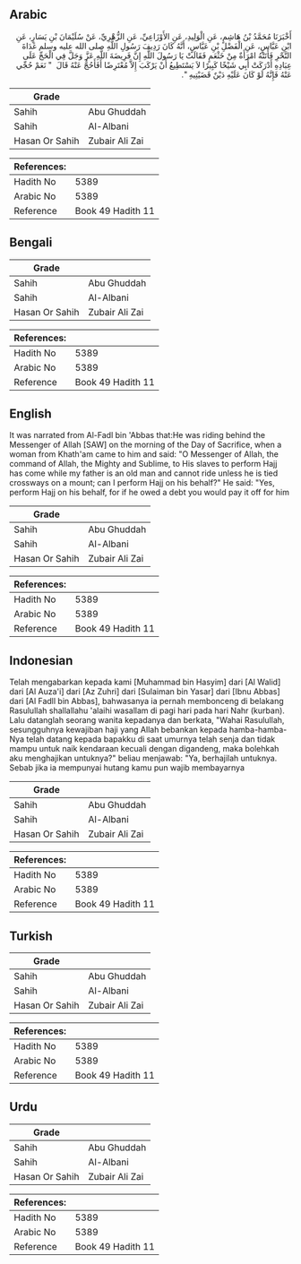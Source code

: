 ## Arabic


<div dir="rtl" lang="ar" style={{fontSize:'larger',backgroundColor:'#f8f9fa',padding:20}}>
أَخْبَرَنَا مُحَمَّدُ بْنُ هَاشِمٍ، عَنِ الْوَلِيدِ، عَنِ الأَوْزَاعِيِّ، عَنِ الزُّهْرِيِّ، عَنْ سُلَيْمَانَ بْنِ يَسَارٍ، عَنِ ابْنِ عَبَّاسٍ، عَنِ الْفَضْلِ بْنِ عَبَّاسٍ، أَنَّهُ كَانَ رَدِيفَ رَسُولِ اللَّهِ صلى الله عليه وسلم غَدَاةَ النَّحْرِ فَأَتَتْهُ امْرَأَةٌ مِنْ خَثْعَمٍ فَقَالَتْ يَا رَسُولَ اللَّهِ إِنَّ فَرِيضَةَ اللَّهِ عَزَّ وَجَلَّ فِي الْحَجِّ عَلَى عِبَادِهِ أَدْرَكَتْ أَبِي شَيْخًا كَبِيرًا لاَ يَسْتَطِيعُ أَنْ يَرْكَبَ إِلاَّ مُعْتَرِضًا أَفَأَحُجُّ عَنْهُ قَالَ ‏ "‏ نَعَمْ حُجِّي عَنْهُ فَإِنَّهُ لَوْ كَانَ عَلَيْهِ دَيْنٌ قَضَيْتِيهِ ‏"‏‏.‏
</div>
<div style={{backgroundColor:'#f8f9fa',padding:20, marginBottom: 10}}><table> <thead> <tr> <th>Grade</th> <th></th> </tr> </thead> <tbody> <tr><td>Sahih</td><td>Abu Ghuddah</td></tr><tr><td>Sahih</td><td>Al-Albani</td></tr><tr><td>Hasan Or Sahih</td><td>Zubair Ali Zai</td></tr></tbody></table><table> <thead> <tr> <th>References:</th> <th></th> </tr> </thead> <tbody><tr><td>Hadith No</td><td>5389</td></tr><tr><td>Arabic No</td><td>5389</td></tr><tr><td>Reference</td><td>Book 49 Hadith 11</td></tr></tbody></table></div>

## Bengali


<div dir="ltr" lang="bn" style={{fontSize:'larger',backgroundColor:'#f8f9fa',padding:20}}>

</div>
<div style={{backgroundColor:'#f8f9fa',padding:20, marginBottom: 10}}><table> <thead> <tr> <th>Grade</th> <th></th> </tr> </thead> <tbody> <tr><td>Sahih</td><td>Abu Ghuddah</td></tr><tr><td>Sahih</td><td>Al-Albani</td></tr><tr><td>Hasan Or Sahih</td><td>Zubair Ali Zai</td></tr></tbody></table><table> <thead> <tr> <th>References:</th> <th></th> </tr> </thead> <tbody><tr><td>Hadith No</td><td>5389</td></tr><tr><td>Arabic No</td><td>5389</td></tr><tr><td>Reference</td><td>Book 49 Hadith 11</td></tr></tbody></table></div>

## English


<div dir="ltr" lang="en" style={{fontSize:'larger',backgroundColor:'#f8f9fa',padding:20}}>
It was narrated from Al-Fadl bin 'Abbas that:He was riding behind the Messenger of Allah [SAW] on the morning of the Day of Sacrifice, when a woman from Khath'am came to him and said: "O Messenger of Allah, the command of Allah, the Mighty and Sublime, to His slaves to perform Hajj has come while my father is an old man and cannot ride unless he is tied crossways on a mount; can I perform Hajj on his behalf?" He said: "Yes, perform Hajj on his behalf, for if he owed a debt you would pay it off for him
</div>
<div style={{backgroundColor:'#f8f9fa',padding:20, marginBottom: 10}}><table> <thead> <tr> <th>Grade</th> <th></th> </tr> </thead> <tbody> <tr><td>Sahih</td><td>Abu Ghuddah</td></tr><tr><td>Sahih</td><td>Al-Albani</td></tr><tr><td>Hasan Or Sahih</td><td>Zubair Ali Zai</td></tr></tbody></table><table> <thead> <tr> <th>References:</th> <th></th> </tr> </thead> <tbody><tr><td>Hadith No</td><td>5389</td></tr><tr><td>Arabic No</td><td>5389</td></tr><tr><td>Reference</td><td>Book 49 Hadith 11</td></tr></tbody></table></div>

## Indonesian


<div dir="ltr" lang="id" style={{fontSize:'larger',backgroundColor:'#f8f9fa',padding:20}}>
Telah mengabarkan kepada kami [Muhammad bin Hasyim] dari [Al Walid] dari [Al Auza'i] dari [Az Zuhri] dari [Sulaiman bin Yasar] dari [Ibnu Abbas] dari [Al Fadll bin Abbas], bahwasanya ia pernah membonceng di belakang Rasulullah shallallahu 'alaihi wasallam di pagi hari pada hari Nahr (kurban). Lalu datanglah seorang wanita kepadanya dan berkata, "Wahai Rasulullah, sesungguhnya kewajiban haji yang Allah bebankan kepada hamba-hamba-Nya telah datang kepada bapakku di saat umurnya telah senja dan tidak mampu untuk naik kendaraan kecuali dengan digandeng, maka bolehkah aku menghajikan untuknya?" beliau menjawab: "Ya, berhajilah untuknya. Sebab jika ia mempunyai hutang kamu pun wajib membayarnya
</div>
<div style={{backgroundColor:'#f8f9fa',padding:20, marginBottom: 10}}><table> <thead> <tr> <th>Grade</th> <th></th> </tr> </thead> <tbody> <tr><td>Sahih</td><td>Abu Ghuddah</td></tr><tr><td>Sahih</td><td>Al-Albani</td></tr><tr><td>Hasan Or Sahih</td><td>Zubair Ali Zai</td></tr></tbody></table><table> <thead> <tr> <th>References:</th> <th></th> </tr> </thead> <tbody><tr><td>Hadith No</td><td>5389</td></tr><tr><td>Arabic No</td><td>5389</td></tr><tr><td>Reference</td><td>Book 49 Hadith 11</td></tr></tbody></table></div>

## Turkish


<div dir="ltr" lang="tr" style={{fontSize:'larger',backgroundColor:'#f8f9fa',padding:20}}>

</div>
<div style={{backgroundColor:'#f8f9fa',padding:20, marginBottom: 10}}><table> <thead> <tr> <th>Grade</th> <th></th> </tr> </thead> <tbody> <tr><td>Sahih</td><td>Abu Ghuddah</td></tr><tr><td>Sahih</td><td>Al-Albani</td></tr><tr><td>Hasan Or Sahih</td><td>Zubair Ali Zai</td></tr></tbody></table><table> <thead> <tr> <th>References:</th> <th></th> </tr> </thead> <tbody><tr><td>Hadith No</td><td>5389</td></tr><tr><td>Arabic No</td><td>5389</td></tr><tr><td>Reference</td><td>Book 49 Hadith 11</td></tr></tbody></table></div>

## Urdu


<div dir="rtl" lang="ur" style={{fontSize:'larger',backgroundColor:'#f8f9fa',padding:20}}>

</div>
<div style={{backgroundColor:'#f8f9fa',padding:20, marginBottom: 10}}><table> <thead> <tr> <th>Grade</th> <th></th> </tr> </thead> <tbody> <tr><td>Sahih</td><td>Abu Ghuddah</td></tr><tr><td>Sahih</td><td>Al-Albani</td></tr><tr><td>Hasan Or Sahih</td><td>Zubair Ali Zai</td></tr></tbody></table><table> <thead> <tr> <th>References:</th> <th></th> </tr> </thead> <tbody><tr><td>Hadith No</td><td>5389</td></tr><tr><td>Arabic No</td><td>5389</td></tr><tr><td>Reference</td><td>Book 49 Hadith 11</td></tr></tbody></table></div>